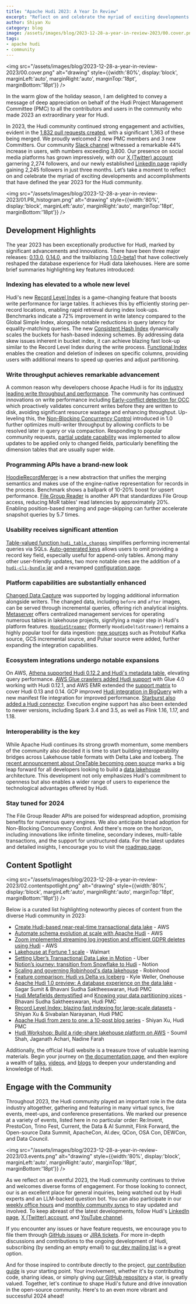 ```yaml
---
title: "Apache Hudi 2023: A Year In Review"
excerpt: "Reflect on and celebrate the myriad of exciting developments and accomplishments that have defined the year 2023 for the Hudi community."
author: Shiyan Xu
category: blog
image: /assets/images/blog/2023-12-28-a-year-in-review-2023/00.cover.png
tags:
- apache hudi
- community
---
```



<img src="/assets/images/blog/2023-12-28-a-year-in-review-2023/00.cover.png" alt="drawing" style={{width:'80%', display:'block', marginLeft:'auto', marginRight:'auto', marginTop:'18pt', marginBottom:'18pt'}} />

In the warm glow of the holiday season, I am delighted to convey a message of deep appreciation on behalf of the
Hudi Project Management Committee (PMC) to all the contributors and users in the community who made 2023 an
extraordinary year for Hudi.

In 2023, the Hudi community continued strong engagement and activities, evident in the
[1,832 pull requests created](https://ossinsight.io/analyze/apache/hudi#pull-requests),
with a significant 1,363 of these being merged. We proudly welcomed 2 new PMC members and 3 new Committers.
Our community [Slack channel](https://apache-hudi.slack.com/join/shared_invite/zt-20r833rxh-627NWYDUyR8jRtMa2mZ~gg#/)
witnessed a remarkable 44% increase in users, with numbers exceeding 3,800.
Our presence on social media platforms has grown impressively, with our [X (Twitter) account](https://x.com/apachehudi)
garnering 2,274 followers, and our newly established [LinkedIn page](https://www.linkedin.com/company/apache-hudi/)
rapidly gaining 2,245 followers in just three months. Let’s take a moment to reflect on and celebrate the myriad of
exciting developments and accomplishments that have defined the year 2023 for the Hudi community.

<img src="/assets/images/blog/2023-12-28-a-year-in-review-2023/01.PR_histogram.png" alt="drawing" style={{width:'80%', display:'block', marginLeft:'auto', marginRight:'auto', marginTop:'18pt', marginBottom:'18pt'}} />

## Development Highlights

The year 2023 has been exceptionally productive for Hudi, marked by significant advancements and innovations.
There have been three major releases: [0.13.0](https://hudi.apache.org/releases/release-0.13.0),
[0.14.0](https://hudi.apache.org/releases/release-0.14.0), and the trailblazing
[1.0.0-beta1](https://hudi.apache.org/releases/release-1.0.0-beta1) that have collectively reshaped the
database experience for Hudi data lakehouses. Here are some brief summaries highlighting key features introduced:

### Indexing has elevated to a whole new level

Hudi's new [Record Level Index](https://hudi.apache.org/releases/release-0.14.0#record-level-index)
is a game-changing feature that boosts write performance for large tables. It achieves this by efficiently
storing per-record locations, enabling rapid retrieval during index look-ups. Benchmarks indicate a 72%
improvement in write latency compared to the Global Simple Index, alongside notable reductions in query latency
for equality-matching queries. The new [Consistent Hash Index](https://hudi.apache.org/releases/release-0.14.0#consistent-hashing-index-support)
dynamically scales the buckets for hash-based indexing schemes. By addressing data skew issues inherent in bucket
index, it can achieve blazing fast look-up similar to the Record Level Index during the write process.
[Functional Index](https://hudi.apache.org/releases/release-1.0.0-beta1#functional-index)
enables the creation and deletion of indexes on specific columns, providing users with additional means to
speed up queries and adjust partitioning.

### Write throughput achieves remarkable advancement

A common reason why developers choose Apache Hudi is for its [industry leading write throughput and performance](https://medium.com/@kywe665/delta-hudi-iceberg-a-benchmark-compilation-a5630c69cffc).
The community has continued innovations on write performance including
[Early-conflict detection for OCC](https://hudi.apache.org/releases/release-0.13.0#early-conflict-detection-for-multi-writer)
which proactively validates concurrent writes before they are written to disk, avoiding significant resource wastage
and enhancing throughput. Up-leveling this, the
[Non-Blocking Concurrency Control](https://hudi.apache.org/releases/release-1.0.0-beta1#concurrency-control)
introduced in 1.0 further optimizes multi-writer throughput by allowing conflicts to be resolved later in query
or via compaction. Responding to popular community requests,
[partial update capability](https://hudi.apache.org/releases/release-0.13.0#support-for-partial-payload-update)
was implemented to allow updates to be applied only to changed fields, particularly benefiting the dimension
tables that are usually super wide.

### Programming APIs have a brand-new look

[HoodieRecordMerger](https://hudi.apache.org/releases/release-0.13.0#optimizing-record-payload-handling)
is a new abstraction that unifies the merging semantics and makes use of the engine-native representation for
records in the process. Benchmark shows a ballpark of 10-20% boost for upsert performance.
[File Group Reader](https://hudi.apache.org/releases/release-1.0.0-beta1#new-filegroup-reader)
is another API that standardizes File Group access, reducing MoR tables' read latencies by approximately 20%.
Enabling position-based merging and page-skipping can further accelerate snapshot queries by 5.7 times.

### Usability receives significant attention

[Table-valued function `hudi_table_changes`](https://hudi.apache.org/releases/release-0.14.0#table-valued-function-named-hudi_table_changes-designed-for-incremental-reading-through-spark-sql)
simplifies performing incremental queries via SQLs.
[Auto-generated keys](https://hudi.apache.org/releases/release-0.14.0#support-for-hudi-tables-with-autogenerated-keys)
allows users to omit providing a record key field, especially useful for append-only tables. Among many other
user-friendly updates, two more notable ones are the addition of a
[`hudi-cli-bundle` jar](https://hudi.apache.org/releases/release-0.13.0#hudi-cli-bundle)
and a revamped [configuration page](https://hudi.apache.org/docs/basic_configurations).

### Platform capabilities are substantially enhanced

[Changed Data Capture](https://hudi.apache.org/releases/release-0.13.0#change-data-capture)
was supported by logging additional information alongside writers. The changed data, including `before`
and `after` images, can be served through incremental queries, offering rich analytical insights.
[Metaserver](https://hudi.apache.org/releases/release-0.13.0#metaserver)
offers centralized management services for operating numerous tables in lakehouse projects, signifying a major
step in Hudi's platform features.
[`HoodieStreamer`](https://hudi.apache.org/releases/release-0.14.0#hoodiedeltastreamer-renamed-to-hoodiestreamer)
(formerly `HoodieDeltaStreamer`) remains a highly popular tool for data ingestion:
[new sources](https://hudi.apache.org/releases/release-0.13.0#new-source-support-in-deltastreamer)
such as Protobuf Kafka source, GCS incremental source, and Pulsar source were added, further expanding
the integration capabilities.

### Ecosystem integrations undergo notable expansions

On AWS,
[Athena supported Hudi 0.12.2 and Hudi's metadata table](https://aws.amazon.com/about-aws/whats-new/2023/05/amazon-athena-apache-hudi/),
elevating query performance.
[AWS Glue crawlers added Hudi support](https://aws.amazon.com/blogs/big-data/introducing-apache-hudi-support-with-aws-glue-crawlers/)
with Glue 4.0 working with Hudi 0.12.1, and AWS EMR extended the
[support matrix](https://docs.aws.amazon.com/emr/latest/ReleaseGuide/emr-release-app-versions-6.x.html)
to cover Hudi 0.13 and 0.14. GCP improved
[Hudi integration in BigQuery](https://cloud.google.com/blog/products/data-analytics/bigquery-manifest-file-support-for-open-table-format-queries)
with a new manifest file integration for improved performance.
[Starburst also added a Hudi connector](https://docs.starburst.io/latest/connector/hudi.html).
Execution engine support has also been extended to newer versions, including Spark 3.4 and 3.5,
as well as Flink 1.16, 1.17, and 1.18.

### Interoperability is the key

While Apache Hudi continues its strong growth momentum, some members of the community also decided it is time to
start building interoperability bridges across Lakehouse table formats with Delta Lake and Iceberg. The
[recent announcement about OneTable becoming open source](https://www.onehouse.ai/blog/onetable-is-now-open-source)
marks a big leap forward for all developers looking to build a [data lakehouse](https://hudi.apache.org/blog/2024/07/11/what-is-a-data-lakehouse/) architecture. This development not
only emphasizes Hudi's commitment to openness but also enables a wider range of users to experience the
technological advantages offered by Hudi.

### Stay tuned for 2024

The File Group Reader APIs are poised for widespread adoption, promising benefits for numerous query
engines. We also anticipate broad adoption for Non-Blocking Concurrency Control. And there's more on
the horizon, including innovations like infinite timeline, secondary indexes, multi-table transactions,
and the support for unstructured data. For the latest updates and detailed insights, I encourage you to
visit the [roadmap page](https://hudi.apache.org/roadmap).

## Content Spotlight

<img src="/assets/images/blog/2023-12-28-a-year-in-review-2023/02.contentspotlight.png" alt="drawing" style={{width:'80%', display:'block', marginLeft:'auto', marginRight:'auto', marginTop:'18pt', marginBottom:'18pt'}} />

Below is a curated list highlighting noteworthy pieces of content from the diverse Hudi community in 2023:

- [Create Hudi-based near-real-time transactional data lake](https://aws.amazon.com/blogs/big-data/create-an-apache-hudi-based-near-real-time-transactional-data-lake-using-aws-dms-amazon-kinesis-aws-glue-streaming-etl-and-data-visualization-using-amazon-quicksight/) - AWS
- [Automate schema evolution at scale with Apache Hudi](https://aws.amazon.com/blogs/big-data/automate-schema-evolution-at-scale-with-apache-hudi-in-aws-glue/) - AWS
- [Zoom implemented streaming log ingestion and efficient GDPR deletes using Hudi](https://aws.amazon.com/blogs/big-data/how-zoom-implemented-streaming-log-ingestion-and-efficient-gdpr-deletes-using-apache-hudi-on-amazon-emr/) - AWS
- [Lakehouse at Fortune 1 scale](https://medium.com/walmartglobaltech/lakehouse-at-fortune-1-scale-480bcb10391b) - Walmart
- [Setting Uber’s Transactional Data Lake in Motion](https://www.uber.com/blog/ubers-lakehouse-architecture/) - Uber
- [Notion’s journey: transition from Snowflake to Hudi](https://youtu.be/dZbXC4mlNck) - Notion
- [Scaling and governing Robinhood's data lakehouse](https://opensourcedatasummit.com/robinhoods-data-lakehouse/) - Robinhood
- [Feature comparison: Hudi vs Delta vs Iceberg](https://www.onehouse.ai/blog/apache-hudi-vs-delta-lake-vs-apache-iceberg-lakehouse-feature-comparison) - Kyle Weller, Onehouse
- [Apache Hudi 1.0 preview: A database experience on the data lake](https://opensourcedatasummit.com/apache-hudi-1-preview/) - Sagar Sumit & Bhavani Sudha Saktheeswaran, Hudi PMC
- [Hudi Metafields demystified](https://www.onehouse.ai/blog/hudi-metafields-demystified) and [Knowing your data partitioning vices](https://www.onehouse.ai/blog/knowing-your-data-partitioning-vices-on-the-data-lakehouse) - Bhavani Sudha Saktheeswaran, Hudi PMC
- [Record Level Index: blazing fast indexing for large-scale datasets](https://hudi.apache.org/blog/2023/11/01/record-level-index/) - Shiyan Xu & Sivabalan Narayanan, Hudi PMC
- [Apache Hudi from zero to one: a 10-post blog series](https://blog.datumagic.com/p/apache-hudi-from-zero-to-one-110) - Shiyan Xu, Hudi PMC
- [Hudi Workshop: Build a ride-share lakehouse platform on AWS](https://youtu.be/YgmOASLum7g) - Soumil Shah, Jaganath Achari, Nadine Farah


Additionally, the official Hudi website is a treasure trove of valuable learning materials. Begin your
journey on [the documentation page](https://hudi.apache.org/docs/overview), and then explore a wealth of
[talks](https://hudi.apache.org/talks), [videos](https://hudi.apache.org/videos),
and [blogs](https://hudi.apache.org/blog) to deepen your understanding and knowledge of Hudi.

## Engage with the Community

Throughout 2023, the Hudi community played an important role in the data industry altogether, gathering and
featuring in many virtual syncs, live events, meet-ups, and conference presentations. We marked our presence
at a variety of events, listed here in no particular order: Re:Invent, PrestoCon, Trino Fest, Current,
the Data & AI Summit, Flink Forward, the Open-source Data Summit, ApacheCon, AI.dev, QCon, OSA Con, DEWCon,
and Data Council.

<img src="/assets/images/blog/2023-12-28-a-year-in-review-2023/03.events.png" alt="drawing" style={{width:'80%', display:'block', marginLeft:'auto', marginRight:'auto', marginTop:'18pt', marginBottom:'18pt'}} />

As we reflect on an eventful 2023, the Hudi community continues to thrive and welcomes diverse forms
of engagement. For those looking to connect, our <SlackCommunity title="Slack group" />
is an excellent place for general inquiries, being watched out by Hudi experts and an LLM-backed
question bot. You can also participate in our
[weekly office hours](https://hudi.apache.org/community/office_hours)
and [monthly community syncs](https://hudi.apache.org/community/syncs)
to stay updated and involved. To keep abreast of the latest developments, follow Hudi's
[LinkedIn page](https://www.linkedin.com/company/apache-hudi/),
[X (Twitter) account](https://twitter.com/apachehudi),
and [YouTube channel](https://www.youtube.com/@apachehudi).

If you encounter any issues or have feature requests, we encourage you to file them through
[GitHub issues](https://github.com/apache/hudi/issues) or
[JIRA tickets](https://issues.apache.org/jira/projects/HUDI/summary).
For more in-depth discussions and contributions to the ongoing development of Hudi,
subscribing (by sending an empty email) to
[our dev mailing list](mailto:dev-subscribe@hudi.apache.org) is a great option.

And for those inspired to contribute directly to the project,
[our contribution guide](https://hudi.apache.org/contribute/how-to-contribute) is your
starting point. Your involvement, whether it's by contributing code, sharing ideas, or simply giving
[our GitHub repository](https://github.com/apache/hudi/) a star, is greatly valued. Together,
let's continue to shape Hudi's future and drive innovation in the open-source community.
Here's to an even more vibrant and successful 2024 ahead!
